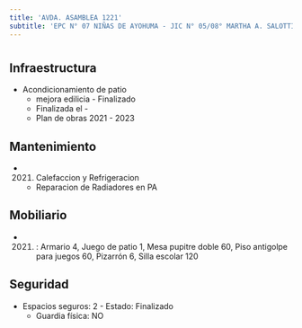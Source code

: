 ```yaml
---
title: 'AVDA. ASAMBLEA 1221'
subtitle: 'EPC N° 07 NIÑAS DE AYOHUMA - JIC N° 05/08° MARTHA A. SALOTTI - IFTS N° 27'
---
```


#
## Infraestructura

* Acondicionamiento de patio 
    + mejora edilicia - Finalizado 
    + Finalizada el - 
    + Plan de obras 2021 - 2023 






## Mantenimiento

*  (2021) Calefaccion y Refrigeracion 
    + Reparacion de Radiadores en PA





## Mobiliario

*  (2021) : Armario 4, Juego de patio 1, Mesa pupitre doble 60, Piso antigolpe para juegos 60, Pizarrón 6, Silla escolar 120 





## Seguridad

*  Espacios seguros: 2 - Estado: Finalizado 
    + Guardia física: NO



